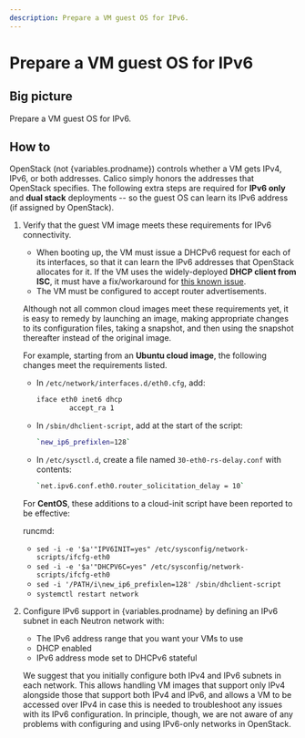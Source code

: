 ```yaml
---
description: Prepare a VM guest OS for IPv6.
---
```


# Prepare a VM guest OS for IPv6

## Big picture

Prepare a VM guest OS for IPv6.

## How to

OpenStack (not {variables.prodname}) controls whether a VM gets IPv4, IPv6, or both addresses. Calico simply honors the addresses that OpenStack specifies. The following extra steps are required for **IPv6 only** and **dual stack** deployments -- so the guest OS can learn its IPv6 address (if assigned by OpenStack).

1.  Verify that the guest VM image meets these requirements for IPv6 connectivity.

    - When booting up, the VM must issue a DHCPv6 request for each of its interfaces, so that it can learn the IPv6 addresses that OpenStack allocates for it. If the VM uses the widely-deployed **DHCP client from ISC**, it must have a fix/workaround for [this known issue](https://kb.isc.org/docs/aa-01141).
    - The VM must be configured to accept router advertisements.

    Although not all common cloud images meet these requirements yet, it is easy to remedy by launching an image, making appropriate changes to its configuration files, taking a snapshot, and then using the snapshot thereafter instead of the original image.

    For example, starting from an **Ubuntu cloud image**, the following changes meet the requirements listed.

    - In `/etc/network/interfaces.d/eth0.cfg`, add:
      ```bash
      iface eth0 inet6 dhcp
              accept_ra 1
      ```

    - In `/sbin/dhclient-script`, add at the start of the script:
      ```bash
      `new_ip6_prefixlen=128`
      ```

    - In `/etc/sysctl.d`, create a file named `30-eth0-rs-delay.conf` with
      contents:
      ```bash
      `net.ipv6.conf.eth0.router_solicitation_delay = 10`
      ```

    For **CentOS**, these additions to a cloud-init script have been reported to be effective:

    runcmd:

    - `sed -i -e '$a'"IPV6INIT=yes" /etc/sysconfig/network-scripts/ifcfg-eth0`
    - `sed -i -e '$a'"DHCPV6C=yes" /etc/sysconfig/network-scripts/ifcfg-eth0`
    - `sed -i '/PATH/i\new_ip6_prefixlen=128' /sbin/dhclient-script`
    - `systemctl restart network`

1.  Configure IPv6 support in {variables.prodname} by defining an IPv6 subnet in each Neutron network with:

    - The IPv6 address range that you want your VMs to use
    - DHCP enabled
    - IPv6 address mode set to DHCPv6 stateful

    We suggest that you initially configure both IPv4 and IPv6 subnets in each network. This allows handling VM images that support only IPv4 alongside those that support both IPv4 and IPv6, and allows a VM to be accessed over IPv4 in case this is needed to troubleshoot any issues with its IPv6 configuration. In principle, though, we are not aware of any problems with configuring and using IPv6-only networks in OpenStack.
